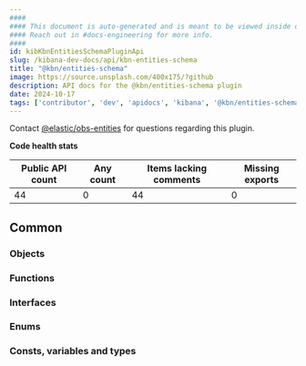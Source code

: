 ```yaml
---
####
#### This document is auto-generated and is meant to be viewed inside our experimental, new docs system.
#### Reach out in #docs-engineering for more info.
####
id: kibKbnEntitiesSchemaPluginApi
slug: /kibana-dev-docs/api/kbn-entities-schema
title: "@kbn/entities-schema"
image: https://source.unsplash.com/400x175/?github
description: API docs for the @kbn/entities-schema plugin
date: 2024-10-17
tags: ['contributor', 'dev', 'apidocs', 'kibana', '@kbn/entities-schema']
---
```




Contact [@elastic/obs-entities](https://github.com/orgs/elastic/teams/obs-entities) for questions regarding this plugin.

**Code health stats**

| Public API count  | Any count | Items lacking comments | Missing exports |
|-------------------|-----------|------------------------|-----------------|
| 44 | 0 | 44 | 0 |

## Common

### Objects
<DocDefinitionList data={kbnEntitiesSchemaObj.common.objects}/>

### Functions
<DocDefinitionList data={kbnEntitiesSchemaObj.common.functions}/>

### Interfaces
<DocDefinitionList data={kbnEntitiesSchemaObj.common.interfaces}/>

### Enums
<DocDefinitionList data={kbnEntitiesSchemaObj.common.enums}/>

### Consts, variables and types
<DocDefinitionList data={kbnEntitiesSchemaObj.common.misc}/>


